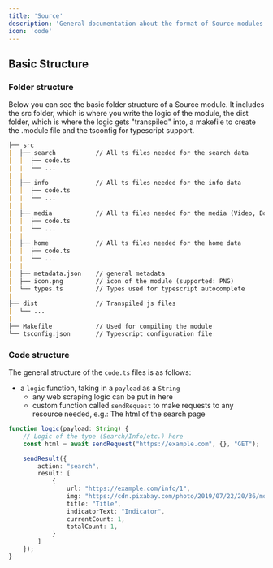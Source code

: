 ```yaml
---
title: 'Source'
description: 'General documentation about the format of Source modules.'
icon: 'code'
---
```


## Basic Structure

### Folder structure

Below you can see the basic folder structure of a Source module. It includes the src folder, which is where you write the logic of the module, the dist folder, which is where the logic gets "transpiled" into, a makefile to create the .module file and the tsconfig for typescript support.

```md
├── src
|  ├── search           // All ts files needed for the search data
|  |  ├── code.ts
|  |  └── ...
|  |
|  ├── info             // All ts files needed for the info data
|  |  ├── code.ts
|  |  └── ...
|  |
|  ├── media            // All ts files needed for the media (Video, Book) data
|  |  ├── code.ts
|  |  └── ...
|  |
|  ├── home             // All ts files needed for the home data
|  |  ├── code.ts
|  |  └── ...
|  |
|  ├── metadata.json    // general metadata
|  ├── icon.png         // icon of the module (supported: PNG)
|  └── types.ts         // Types used for typescript autocomplete
|
├── dist                // Transpiled js files
|  └── ...
|
├── Makefile            // Used for compiling the module
└── tsconfig.json       // Typescript configuration file
```

### Code structure

The general structure of the `code.ts` files is as follows:
- a `logic` function, taking in a `payload` as a `String`
    - any web scraping logic can be put in here
    - custom function called `sendRequest` to make requests to any resource needed, e.g.: The html of the search page

```ts code.ts
function logic(payload: String) {
    // Logic of the type (Search/Info/etc.) here
    const html = await sendRequest("https://example.com", {}, "GET");

    sendResult({
        action: "search",
        result: [
            {
                url: "https://example.com/info/1",
                img: "https://cdn.pixabay.com/photo/2019/07/22/20/36/mountains-4356017_1280.jpg",
                title: "Title",
                indicatorText: "Indicator",
                currentCount: 1,
                totalCount: 1,
            }
        ]
    });
}
```

